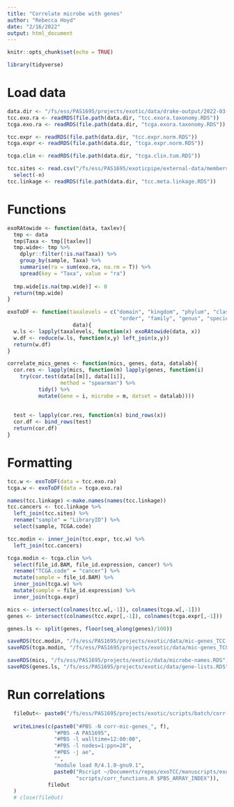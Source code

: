 ```yaml
---
title: "Correlate microbe with genes"
author: "Rebecca Hoyd"
date: "2/16/2022"
output: html_document
---
```


```r
knitr::opts_chunk$set(echo = TRUE)

library(tidyverse)
```

# Load data

```r
data.dir <- "/fs/ess/PAS1695/projects/exotic/data/drake-output/2022-03-08"
tcc.exo.ra <- readRDS(file.path(data.dir, "tcc.exora.taxonomy.RDS"))
tcga.exo.ra <- readRDS(file.path(data.dir, "tcga.exora.taxonomy.RDS"))

tcc.expr <- readRDS(file.path(data.dir, "tcc.expr.norm.RDS"))
tcga.expr <- readRDS(file.path(data.dir, "tcga.expr.norm.RDS"))

tcga.clin <- readRDS(file.path(data.dir, "tcga.clin.tum.RDS"))

tcc.sites <- read.csv("/fs/ess/PAS1695/exoticpipe/external-data/members-of-TCGA-groups.csv") %>%
  select(-n)
tcc.linkage <- readRDS(file.path(data.dir, "tcc.meta.linkage.RDS"))
```

# Functions

```r

exoRAtowide <- function(data, taxlev){
  tmp <- data
  tmp$Taxa <- tmp[[taxlev]]
  tmp.wide<- tmp %>%
    dplyr::filter(!is.na(Taxa)) %>%
    group_by(sample, Taxa) %>%
    summarise(ra = sum(exo.ra, na.rm = T)) %>%
    spread(key = "Taxa", value = "ra")
  
  tmp.wide[is.na(tmp.wide)] <- 0
  return(tmp.wide)
}

exoToDF <- function(taxalevels = c("domain", "kingdom", "phylum", "class", 
                                    "order", "family", "genus", "species"), 
                     data){
  w.ls <- lapply(taxalevels, function(x) exoRAtowide(data, x))
  w.df <- reduce(w.ls, function(x,y) left_join(x,y)) 
  return(w.df)
}
```

```r
correlate_mics_genes <- function(mics, genes, data, datalab){
  cor.res <- lapply(mics, function(m) lapply(genes, function(i)
    try(cor.test(data[[m]], data[[i]],
                 method = "spearman") %>%
          tidy() %>%
          mutate(Gene = i, microbe = m, datset = datalab))))
  
  
  test <- lapply(cor.res, function(x) bind_rows(x))
  cor.df <- bind_rows(test)
  return(cor.df)
}
```

# Formatting

```r
tcc.w <- exoToDF(data = tcc.exo.ra)
tcga.w <- exoToDF(data = tcga.exo.ra)
```

```r
names(tcc.linkage) <-make.names(names(tcc.linkage))
tcc.cancers <- tcc.linkage %>%
  left_join(tcc.sites) %>%
  rename("sample" = "LibraryID") %>%
  select(sample, TCGA.code)

tcc.modin <- inner_join(tcc.expr, tcc.w) %>%
  left_join(tcc.cancers)

tcga.modin <- tcga.clin %>%
  select(file_id.BAM, file_id.expression, cancer) %>%
  rename("TCGA.code" = "cancer") %>%
  mutate(sample = file_id.BAM) %>%
  inner_join(tcga.w) %>%
  mutate(sample = file_id.expression) %>%
  inner_join(tcga.expr)
```

```r
mics <- intersect(colnames(tcc.w[,-1]), colnames(tcga.w[,-1]))
genes <- intersect(colnames(tcc.expr[,-1]), colnames(tcga.expr[,-1]))

genes.ls <- split(genes, floor(seq_along(genes)/100))
```

```r
saveRDS(tcc.modin, "/fs/ess/PAS1695/projects/exotic/data/mic-genes_TCC.RDS")
saveRDS(tcga.modin, "/fs/ess/PAS1695/projects/exotic/data/mic-genes_TCGA.RDS")

saveRDS(mics, "/fs/ess/PAS1695/projects/exotic/data/microbe-names.RDS")
saveRDS(genes.ls, "/fs/ess/PAS1695/projects/exotic/data/gene-lists.RDS")
```

# Run correlations

```r
  fileOut<- paste0("/fs/ess/PAS1695/projects/exotic/scripts/batch/corr-mic-genes.pbs")
  
  writeLines(c(paste0("#PBS -N corr-mic-genes_", f),
               "#PBS -A PAS1695",
               "#PBS -l walltime=12:00:00",
               "#PBS -l nodes=1:ppn=28",
               "#PBS -j ae",
               "",
               "module load R/4.1.0-gnu9.1",
               paste0("Rscript ~/Documents/repos/exoTCC/manuscripts/exoTiC/",
                      "scripts/corr_functions.R $PBS_ARRAY_INDEX")),
             fileOut
  )
  # close(fileOut)

```

